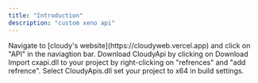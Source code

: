 ```yaml
---
title: "Introduction"
description: "custom xeno api"
---
```


<Steps>
  <Step title="Step 1">
    Navigate to [cloudy's website](https://cloudyweb.vercel.app) and click on "API" in the naviagtion bar.
  </Step>

  <Step title="Step 2">
    Download CloudyApi by clicking on Download
  </Step>

  <Step title="Step 3">
    Import cxapi.dll to your project by right-clicking on "refrences" and "add refrence".
  </Step>

  <Step title="Step 4">
    Select CloudyApis.dll
  </Step>

  <Step title="Step 5">
    set your project to x64 in build settings.
  </Step>
</Steps>
